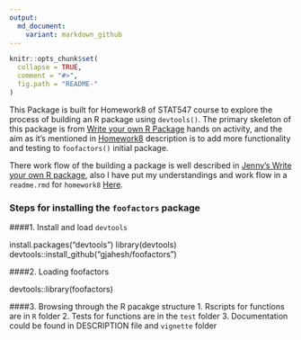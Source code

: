 ```yaml
---
output:
  md_document:
    variant: markdown_github
---
```


```r
knitr::opts_chunk$set(
  collapse = TRUE,
  comment = "#>",
  fig.path = "README-"
)
```
This Package is built for Homework8 of STAT547 course to explore the process of building an R package using `devtools()`. The primary skeleton of this package is from [Write your own R Package](http://stat545-ubc.github.io/packages00_index.html) hands on activity, and the aim as it's mentioned in [Homework8](http://stat545-ubc.github.io/hw10_package.html) description is to add more functionality and testing to `foofactors()` initial package.

There work flow of the building a package is well described in [Jenny's Write your own R package](http://stat545-ubc.github.io/hw10_package.html), also I have put my understandings and work flow in a `readme.rmd` for `homework8` [Here](https://github.com/STAT545-UBC/golnaz_jahesh/blob/master/STAT547_Homework/Homework8/hmw8.rmd).

### Steps for installing the `foofactors` package
####1. Install and load `devtools`

install.packages("devtools")
library(devtools)
devtools::install_github("gjahesh/foofactors")

####2. Loading foofactors

devtools::library(foofactors)

####3. Browsing through the R pacakge structure
1. Rscripts for functions are in `R` folder
2. Tests for functions are in the `test` folder
3. Documentation could be found in DESCRIPTION file and `vignette` folder

